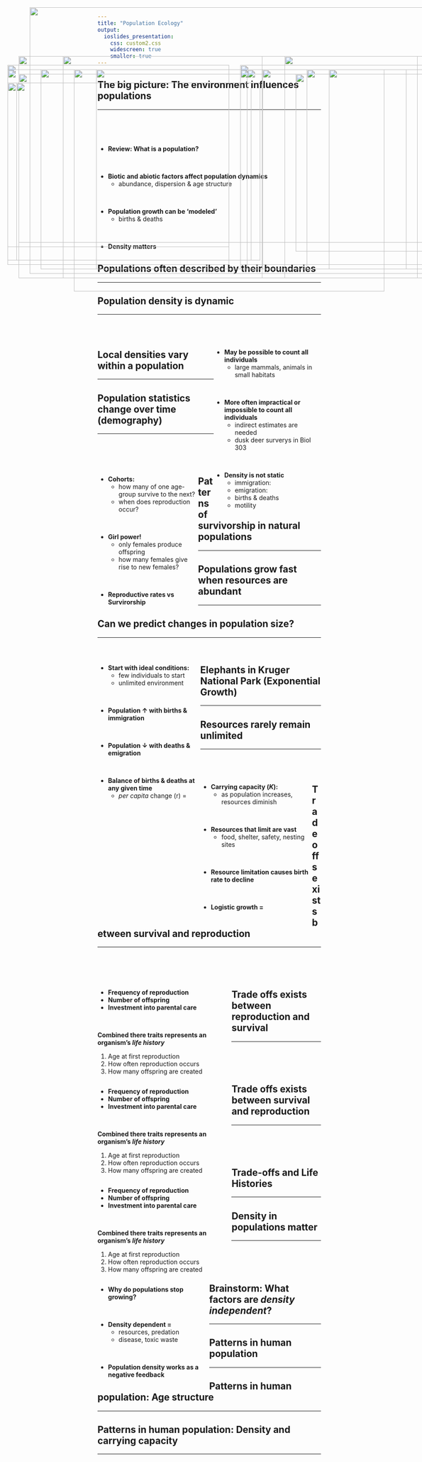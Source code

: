 ```yaml
---
title: "Population Ecology"
output: 
  ioslides_presentation:
    css: custom2.css
    widescreen: true
    smaller: true
---
```


## The big picture: The environment influences populations
<hr>
<br/>
<br/>
<br/>

* **Review: What is a population?**

<br/>

* **Biotic and abiotic factors affect population dynamics**
    + abundance, dispersion & age structure
    
<br/>

* **Population growth can be 'modeled'**
    + births & deaths
    
<br/>

* **Density matters**

<IMG STYLE="position:absolute; TOP:160px; LEFT:650px; WIDTH:450px; HEIGHT:500px" SRC="images/bearflorida.jpg">

## Populations often described by their boundaries
<hr>

<IMG STYLE="position:absolute; TOP:160px; LEFT:50px; WIDTH:550px; HEIGHT:500px" SRC="images/beardist.gif">

<IMG STYLE="position:absolute; TOP:200px; LEFT:675px; WIDTH:400px; HEIGHT:400px" SRC="images/florirdabear.jpg">

## Population density is dynamic
<hr>
<br/>
<br/>

<div style="float: right; width: 48%;">

* **May be possible to count all individuals** 
    + large mammals, animals in small habitats

<br/>

* **More often impractical or impossible to count all individuals**
    + indirect estimates are needed
    + dusk deer surverys in Biol 303
    
<br/>

* **Density is not static**
    + immigration:
    + emigration:
    + births & deaths
    + motility

</div>

<IMG STYLE="position:absolute; TOP:180px; LEFT:25px; WIDTH:500px; HEIGHT:450px" SRC="images/density.jpg">

## Local densities vary within a population
<hr>

<IMG STYLE="position:absolute; TOP:200px; LEFT:50px; WIDTH:1000px; HEIGHT:380px" SRC="images/dispersion.jpg">

## Population statistics change over time (demography)
<hr>
<br/>
<br/>
<br/>

<div style="float: left; width: 45%;">

* **Cohorts:**
    + how many of one age-group survive to the next?
    + when does reproduction occur?
    
<br/>

* **Girl power!**
    + only females produce offspring
    + how many females give rise to new females?

<br/>

* **Reproductive rates vs Survirorship**

</div>

<IMG STYLE="position:absolute; TOP:180px; LEFT:550px; WIDTH:500px; HEIGHT:450px" SRC="images/lifetable.jpg">

## Patterns of survivorship in natural populations
<hr>

<IMG STYLE="position:absolute; TOP:160px; LEFT:150px; WIDTH:800px; HEIGHT:500px" SRC="images/curves.jpg">

## Populations grow fast when resources are abundant
<hr>

<IMG STYLE="position:absolute; TOP:190px; LEFT:25px; WIDTH:500px; HEIGHT:400px" SRC="images/growing_bacteria.jpg">

<IMG STYLE="position:absolute; TOP:190px; LEFT:550px; WIDTH:500px; HEIGHT:450px" SRC="images/exponential.jpg">

## Can we predict changes in population size?
<hr>
<br/>

<div style="float: left; width: 46%;">

* **Start with ideal conditions:**
    + few individuals to start
    + unlimited environment

<br/>

* **Population &uarr; with births & immigration**

<br/>

* **Population &darr; with deaths & emigration**

<br/>

* **Balance of births & deaths at any given time**
    + *per capita* change (r) = 

</div>

<IMG STYLE="position:absolute; TOP:190px; LEFT:550px; WIDTH:500px; HEIGHT:450px" SRC="images/exponential2.jpg">

## Elephants in Kruger National Park (Exponential Growth)
<hr>

<IMG STYLE="position:absolute; TOP:190px; LEFT:175px; WIDTH:700px; HEIGHT:500px" SRC="images/elephants.jpg">

## Resources rarely remain unlimited
<hr>
<br/>
<br/>

<div style="float: left; width: 50%;">

* **Carrying capacity (*K*): **
    + as population increases, resources diminish

<br/>

* **Resources that limit are vast**
    + food, shelter, safety, nesting sites
 
<br/>

* **Resource limitation causes birth rate to decline**

<br/>

* **Logistic growth = **

</div>

<IMG STYLE="position:absolute; TOP:190px; LEFT:565px; WIDTH:500px; HEIGHT:450px" SRC="images/logistic.jpg">

## Trade offs exists between survival and reproduction
<hr>
<br/>
<br/>
<br/>

<div style="float: left; width: 60%;">

* **Frequency of reproduction**
* **Number of offspring**
* **Investment into parental care**

<br/>

**Combined there traits represents an organism's *life history* **
<br/>

1. Age at first reproduction
2. How often reproduction occurs
3. How many offspring are created
    
</div>
    
<IMG STYLE="position:absolute; TOP:190px; LEFT:750px; WIDTH:200px; HEIGHT:450px" SRC="images/age.jpg">

## Trade offs exists between reproduction and survival
<hr>
<br/>
<br/>
<br/>

<div style="float: left; width: 60%;">

* **Frequency of reproduction**
* **Number of offspring**
* **Investment into parental care**

<br/>

**Combined there traits represents an organism's *life history* **
<br/>

1. Age at first reproduction
2. How often reproduction occurs
3. How many offspring are created
    
</div>

<IMG STYLE="position:absolute; TOP:190px; LEFT:750px; WIDTH:200px; HEIGHT:450px" SRC="images/semel.jpg">

## Trade offs exists between survival and reproduction
<hr>
<br/>
<br/>
<br/>

<div style="float: left; width: 60%;">

* **Frequency of reproduction**
* **Number of offspring**
* **Investment into parental care**

<br/>

**Combined there traits represents an organism's *life history* **
<br/>

1. Age at first reproduction
2. How often reproduction occurs
3. How many offspring are created
    
</div>

<IMG STYLE="position:absolute; TOP:190px; LEFT:750px; WIDTH:200px; HEIGHT:450px" SRC="images/howmany.jpg">

##

<IMG STYLE="position:absolute; TOP:50px; LEFT:75px; WIDTH:900px; HEIGHT:600px" SRC="images/rvsk3.png">

## Trade-offs and Life Histories
<hr>

<IMG STYLE="position:absolute; TOP:220px; LEFT:45px; WIDTH:550px; HEIGHT:400px" SRC="images/curves.jpg">

<IMG STYLE="position:absolute; TOP:190px; LEFT:700px; WIDTH:325px; HEIGHT:450px" SRC="images/animals.jpg">

## Density in populations matter
<hr>
<br/> 
<br/> 
<br/> 

<div style="float: left; width: 50%;">

* **Why do populations stop growing?**

<br/> 

* **Density dependent = **
    + resources, predation
    + disease, toxic waste

<br/> 

* **Population density works as a negative feedback**

</div>

<IMG STYLE="position:absolute; TOP:190px; LEFT:550px; WIDTH:500px; HEIGHT:450px" SRC="images/hare.jpg">

## Brainstorm: What factors are *density independent*?
<hr>

<IMG STYLE="position:absolute; TOP:190px; LEFT:225px; WIDTH:700px; HEIGHT:450px" SRC="images/drought.jpg">
    
## Patterns in human population
<hr>

<IMG STYLE="position:absolute; TOP:220px; LEFT:25px; WIDTH:550px; HEIGHT:400px" SRC="images/human.jpg">

<IMG STYLE="position:absolute; TOP:190px; LEFT:600px; WIDTH:450px; HEIGHT:450px" SRC="images/human2.jpg">

## Patterns in human population: Age structure
<hr>

<IMG STYLE="position:absolute; TOP:190px; LEFT:100px; WIDTH:900px; HEIGHT:450px" SRC="images/humanage.jpg">

## Patterns in human population: Density and carrying capacity
<hr>

<IMG STYLE="position:absolute; TOP:190px; LEFT:100px; WIDTH:900px; HEIGHT:450px" SRC="images/elec.jpg">
